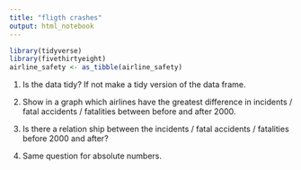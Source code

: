 ```yaml
---
title: "fligth crashes"
output: html_notebook
---
```


```r
library(tidyverse)
library(fivethirtyeight)
airline_safety <- as_tibble(airline_safety)
```

1. Is the data tidy? If not make a tidy version of the data frame.

1. Show in a graph which airlines have the greatest difference in incidents / fatal accidents / fatalities between before and after 2000.

1. Is there a relation ship between the incidents / fatal accidents / fatalities before 2000 and after?

1. Same question for absolute numbers.